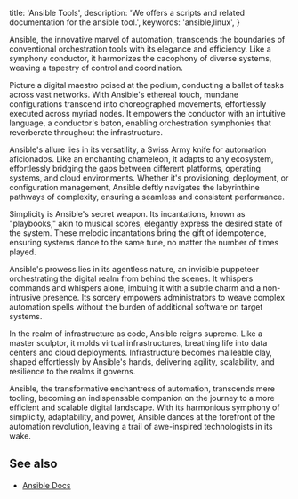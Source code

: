   title: 'Ansible Tools',
  description:
    'We offers a scripts and related documentation for the ansible tool.',
  keywords: 'ansible,linux',
}



Ansible, the innovative marvel of automation, transcends the boundaries of conventional orchestration tools with its elegance and efficiency. Like a symphony conductor, it harmonizes the cacophony of diverse systems, weaving a tapestry of control and coordination.

Picture a digital maestro poised at the podium, conducting a ballet of tasks across vast networks. With Ansible's ethereal touch, mundane configurations transcend into choreographed movements, effortlessly executed across myriad nodes. It empowers the conductor with an intuitive language, a conductor's baton, enabling orchestration symphonies that reverberate throughout the infrastructure.

Ansible's allure lies in its versatility, a Swiss Army knife for automation aficionados. Like an enchanting chameleon, it adapts to any ecosystem, effortlessly bridging the gaps between different platforms, operating systems, and cloud environments. Whether it's provisioning, deployment, or configuration management, Ansible deftly navigates the labyrinthine pathways of complexity, ensuring a seamless and consistent performance.

Simplicity is Ansible's secret weapon. Its incantations, known as "playbooks," akin to musical scores, elegantly express the desired state of the system. These melodic incantations bring the gift of idempotence, ensuring systems dance to the same tune, no matter the number of times played.

Ansible's prowess lies in its agentless nature, an invisible puppeteer orchestrating the digital realm from behind the scenes. It whispers commands and whispers alone, imbuing it with a subtle charm and a non-intrusive presence. Its sorcery empowers administrators to weave complex automation spells without the burden of additional software on target systems.

In the realm of infrastructure as code, Ansible reigns supreme. Like a master sculptor, it molds virtual infrastructures, breathing life into data centers and cloud deployments. Infrastructure becomes malleable clay, shaped effortlessly by Ansible's hands, delivering agility, scalability, and resilience to the realms it governs.

Ansible, the transformative enchantress of automation, transcends mere tooling, becoming an indispensable companion on the journey to a more efficient and scalable digital landscape. With its harmonious symphony of simplicity, adaptability, and power, Ansible dances at the forefront of the automation revolution, leaving a trail of awe-inspired technologists in its wake.


## See also

- [Ansible Docs](https://docs.ansible.com/ansible_community.html)
